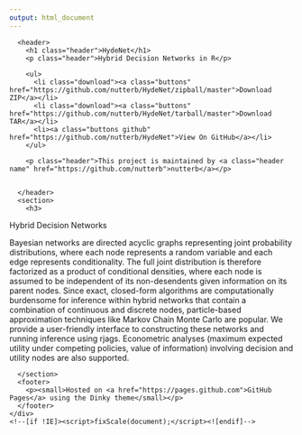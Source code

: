 ```yaml
---
output: html_document
---
```


<html>
  <head>
    <meta charset="utf-8">
    <meta http-equiv="X-UA-Compatible" content="chrome=1">
    <title>HydeNet by nutterb</title>

    <link rel="stylesheet" href="stylesheets/styles.css">
    <link rel="stylesheet" href="stylesheets/github-light.css">
    <script src="javascripts/scale.fix.js"></script>
    <meta name="viewport" content="width=device-width, initial-scale=1, user-scalable=no">
    <!--[if lt IE 9]>
    <script src="//html5shiv.googlecode.com/svn/trunk/html5.js"></script>
    <![endif]-->
  </head>
  <body>
    <div class="wrapper">
      <header>
        <h1 class="header">HydeNet</h1>
        <p class="header">Hybrid Decision Networks in R</p>

        <ul>
          <li class="download"><a class="buttons" href="https://github.com/nutterb/HydeNet/zipball/master">Download ZIP</a></li>
          <li class="download"><a class="buttons" href="https://github.com/nutterb/HydeNet/tarball/master">Download TAR</a></li>
          <li><a class="buttons github" href="https://github.com/nutterb/HydeNet">View On GitHub</a></li>
        </ul>

        <p class="header">This project is maintained by <a class="header name" href="https://github.com/nutterb">nutterb</a></p>


      </header>
      <section>
        <h3>
<a id="hybrid-decision-networks" class="anchor" href="#hybrid-decision-networks" aria-hidden="true"><span class="octicon octicon-link"></span></a>Hybrid Decision Networks</h3>

<p>Bayesian networks are directed acyclic graphs representing joint probability distributions, where each node represents a random variable and each edge represents conditionality. The full joint distribution is therefore factorized as a product of conditional densities, where each node is assumed to be independent of its non-desendents given information on its parent nodes. Since exact, closed-form algorithms are computationally burdensome for inference within hybrid networks that contain a combination of continuous and discrete nodes, particle-based approximation techniques like Markov Chain Monte Carlo are popular. We provide a user-friendly interface to constructing these networks and running inference using rjags. Econometric analyses (maximum expected utility under competing policies, value of information) involving decision and utility nodes are also supported.</p>
      </section>
      <footer>
        <p><small>Hosted on <a href="https://pages.github.com">GitHub Pages</a> using the Dinky theme</small></p>
      </footer>
    </div>
    <!--[if !IE]><script>fixScale(document);</script><![endif]-->
		
  </body>
</html>
